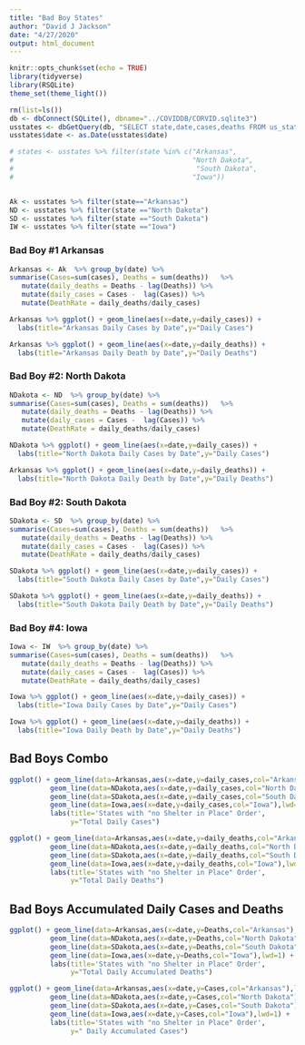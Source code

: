 ```yaml
---
title: "Bad Boy States"
author: "David J Jackson"
date: "4/27/2020"
output: html_document
---
```


```r
knitr::opts_chunk$set(echo = TRUE)
library(tidyverse)
library(RSQLite)
theme_set(theme_light())
```
```r
rm(list=ls())
db <- dbConnect(SQLite(), dbname="../COVIDDB/CORVID.sqlite3")
usstates <- dbGetQuery(db, "SELECT state,date,cases,deaths FROM us_states ;")
usstates$date <- as.Date(usstates$date)
```
```r
# states <- usstates %>% filter(state %in% c("Arkansas",
#                                            "North Dakota",
#                                             "South Dakota",
#                                            "Iowa"))


Ak <- usstates %>% filter(state=="Arkansas")
ND <- usstates %>% filter(state =="North Dakota")
SD <- usstates %>% filter(state =="South Dakota")
IW <- usstates %>% filter(state =="Iowa")
```

### Bad Boy #1 Arkansas

```r
Arkansas <- Ak  %>% group_by(date) %>% 
summarise(Cases=sum(cases), Deaths = sum(deaths))   %>%
   mutate(daily_deaths = Deaths - lag(Deaths)) %>% 
   mutate(daily_cases = Cases -  lag(Cases)) %>%
   mutate(DeathRate = daily_deaths/daily_cases)

Arkansas %>% ggplot() + geom_line(aes(x=date,y=daily_cases)) +
  labs(title="Arkansas Daily Cases by Date",y="Daily Cases")

Arkansas %>% ggplot() + geom_line(aes(x=date,y=daily_deaths)) +
  labs(title="Arkansas Daily Death by Date",y="Daily Deaths")
```

### Bad Boy #2: North Dakota

```r
NDakota <- ND  %>% group_by(date) %>% 
summarise(Cases=sum(cases), Deaths = sum(deaths))   %>%
   mutate(daily_deaths = Deaths - lag(Deaths)) %>% 
   mutate(daily_cases = Cases -  lag(Cases)) %>%
   mutate(DeathRate = daily_deaths/daily_cases)

NDakota %>% ggplot() + geom_line(aes(x=date,y=daily_cases)) +
  labs(title="North Dakota Daily Cases by Date",y="Daily Cases")

Arkansas %>% ggplot() + geom_line(aes(x=date,y=daily_deaths)) +
  labs(title="North Dakota Daily Death by Date",y="Daily Deaths")
```

### Bad Boy #2: South Dakota

```r
SDakota <- SD  %>% group_by(date) %>% 
summarise(Cases=sum(cases), Deaths = sum(deaths))   %>%
   mutate(daily_deaths = Deaths - lag(Deaths)) %>% 
   mutate(daily_cases = Cases -  lag(Cases)) %>%
   mutate(DeathRate = daily_deaths/daily_cases)

SDakota %>% ggplot() + geom_line(aes(x=date,y=daily_cases)) +
  labs(title="South Dakota Daily Cases by Date",y="Daily Cases")

SDakota %>% ggplot() + geom_line(aes(x=date,y=daily_deaths)) +
  labs(title="South Dakota Daily Death by Date",y="Daily Deaths")
```

### Bad Boy #4: Iowa

```r
Iowa <- IW  %>% group_by(date) %>% 
summarise(Cases=sum(cases), Deaths = sum(deaths))   %>%
   mutate(daily_deaths = Deaths - lag(Deaths)) %>% 
   mutate(daily_cases = Cases -  lag(Cases)) %>%
   mutate(DeathRate = daily_deaths/daily_cases)

Iowa %>% ggplot() + geom_line(aes(x=date,y=daily_cases)) +
  labs(title="Iowa Daily Cases by Date",y="Daily Cases")

Iowa %>% ggplot() + geom_line(aes(x=date,y=daily_deaths)) +
  labs(title="Iowa Daily Death by Date",y="Daily Deaths")
```

## Bad Boys Combo

```r
ggplot() + geom_line(data=Arkansas,aes(x=date,y=daily_cases,col="Arkansas"),lwd=1) +
          geom_line(data=NDakota,aes(x=date,y=daily_cases,col="North Dakota"),lwd=1) +
          geom_line(data=SDakota,aes(x=date,y=daily_cases,col="South Dakota"),lwd=1) +
          geom_line(data=Iowa,aes(x=date,y=daily_cases,col="Iowa"),lwd=1) +
          labs(title='States with "no Shelter in Place" Order',
               y="Total Daily Cases")
```

```r
ggplot() + geom_line(data=Arkansas,aes(x=date,y=daily_deaths,col="Arkansas"),lwd=1) +
          geom_line(data=NDakota,aes(x=date,y=daily_deaths,col="North Dakota"),lwd=1) +
          geom_line(data=SDakota,aes(x=date,y=daily_deaths,col="South Dakota"),lwd=1) +
          geom_line(data=Iowa,aes(x=date,y=daily_deaths,col="Iowa"),lwd=1) +
          labs(title='States with "no Shelter in Place" Order',
               y="Total Daily Deaths") 
```

## Bad Boys Accumulated Daily Cases and Deaths

```r
ggplot() + geom_line(data=Arkansas,aes(x=date,y=Deaths,col="Arkansas"),lwd=1) +
          geom_line(data=NDakota,aes(x=date,y=Deaths,col="North Dakota"),lwd=1) +
          geom_line(data=SDakota,aes(x=date,y=Deaths,col="South Dakota"),lwd=1) +
          geom_line(data=Iowa,aes(x=date,y=Deaths,col="Iowa"),lwd=1) +
          labs(title='States with "no Shelter in Place" Order',
               y="Total Daily Accumulated Deaths") 
```

```r
ggplot() + geom_line(data=Arkansas,aes(x=date,y=Cases,col="Arkansas"),lwd=1) +
          geom_line(data=NDakota,aes(x=date,y=Cases,col="North Dakota"),lwd=1) +
          geom_line(data=SDakota,aes(x=date,y=Cases,col="South Dakota"),lwd=1) +
          geom_line(data=Iowa,aes(x=date,y=Cases,col="Iowa"),lwd=1) +
          labs(title='States with "no Shelter in Place" Order',
               y=" Daily Accumulated Cases")
```